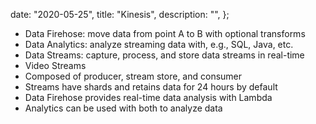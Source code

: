 
  date: "2020-05-25",
  title: "Kinesis",
  description: "",
};


- Data Firehose: move data from point A to B with optional transforms
- Data Analytics: analyze streaming data with, e.g., SQL, Java, etc.
- Data Streams: capture, process, and store data streams in real-time
- Video Streams
- Composed of producer, stream store, and consumer
- Streams have shards and retains data for 24 hours by default
- Data Firehose provides real-time data analysis with Lambda
- Analytics can be used with both to analyze data
